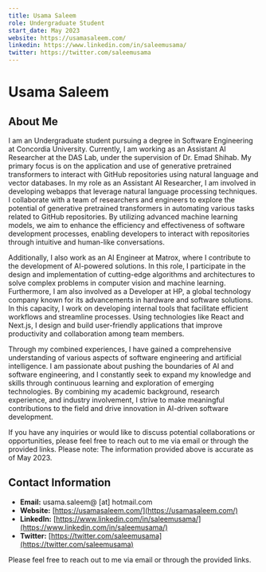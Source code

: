 ```yaml
---
title: Usama Saleem
role: Undergraduate Student
start_date: May 2023
website: https://usamasaleem.com/
linkedin: https://www.linkedin.com/in/saleemusama/
twitter: https://twitter.com/saleemusama
---
```


# Usama Saleem

## About Me

I am an Undergraduate student pursuing a degree in Software Engineering at Concordia University. Currently, I am working as an Assistant AI Researcher at the DAS Lab, under the supervision of Dr. Emad Shihab. My primary focus is on the application and use of generative pretrained transformers to interact with GitHub repositories using natural language and vector databases.
In my role as an Assistant AI Researcher, I am involved in developing webapps that leverage natural language processing techniques. I collaborate with a team of researchers and engineers to explore the potential of generative pretrained transformers in automating various tasks related to GitHub repositories. By utilizing advanced machine learning models, we aim to enhance the efficiency and effectiveness of software development processes, enabling developers to interact with repositories through intuitive and human-like conversations.

Additionally, I also work as an AI Engineer at Matrox, where I contribute to the development of AI-powered solutions. In this role, I participate in the design and implementation of cutting-edge algorithms and architectures to solve complex problems in computer vision and machine learning.
Furthermore, I am also involved as a Developer at HP, a global technology company known for its advancements in hardware and software solutions. In this capacity, I work on developing internal tools that facilitate efficient workflows and streamline processes. Using technologies like React and Next.js, I design and build user-friendly applications that improve productivity and collaboration among team members.

Through my combined experiences, I have gained a comprehensive understanding of various aspects of software engineering and artificial intelligence.
I am passionate about pushing the boundaries of AI and software engineering, and I constantly seek to expand my knowledge and skills through continuous learning and exploration of emerging technologies. By combining my academic background, research experience, and industry involvement, I strive to make meaningful contributions to the field and drive innovation in AI-driven software development.

If you have any inquiries or would like to discuss potential collaborations or opportunities, please feel free to reach out to me via email or through the provided links.
Please note: The information provided above is accurate as of May 2023.

## Contact Information

- **Email:** usama.saleem@ [at] hotmail.com
- **Website:** [https://usamasaleem.com/](https://usamasaleem.com/)
- **LinkedIn:** [https://www.linkedin.com/in/saleemusama/](https://www.linkedin.com/in/saleemusama/)
- **Twitter:** [https://twitter.com/saleemusama](https://twitter.com/saleemusama)

Please feel free to reach out to me via email or through the provided links.
